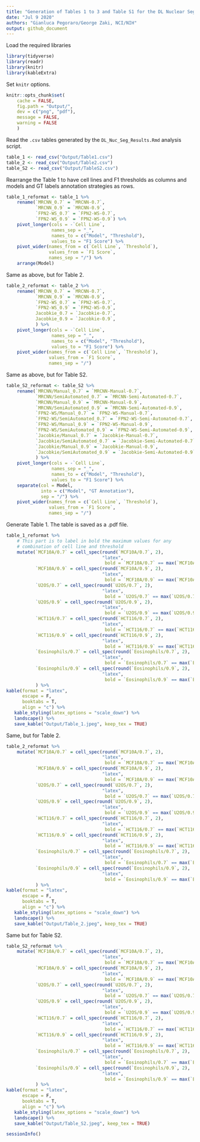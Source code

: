 ```yaml
---
title: "Generation of Tables 1 to 3 and Table S1 for the DL Nuclear Segmentation Manuscript"
date: "Jul 9 2020"
authors: "Gianluca Pegoraro/George Zaki, NCI/NIH"
output: github_document
---
```


Load the required libraries
```r
library(tidyverse)
library(readr)
library(knitr)
library(kableExtra)
```

Set `knitr` options.
```r
knitr::opts_chunk$set(
    cache = FALSE,
    fig.path = "Output/",
    dev = c("png", "pdf"),
    message = FALSE,
    warning = FALSE
    )
```

Read the `.csv` tables generated by the `DL_Nuc_Seg_Results.Rmd` analysis script.
```r
table_1 <- read_csv("Output/Table1.csv")
table_2 <- read_csv("Output/Table2.csv")
table_S2 <- read_csv("Output/TableS2.csv")
```

Rearrange the Table 1 to have cell lines and F1 thresholds as columns and models and GT labels annotation strategies as rows.
```r
table_1_reformat <- table_1 %>%
    rename(`MRCNN_0.7` = `MRCNN-0.7`,
           `MRCNN_0.9` = `MRCNN-0.9`,
           `FPN2-WS_0.7` = `FPN2-WS-0.7`,
           `FPN2-WS_0.9` = `FPN2-WS-0.9`) %>%
    pivot_longer(cols = -`Cell Line`,
                 names_sep = "_",
                 names_to = c("Model", "Threshold"),
                 values_to = "F1 Score") %>%
    pivot_wider(names_from = c(`Cell Line`, `Threshold`),
                values_from = `F1 Score`,
                names_sep = "/") %>%
    arrange(Model)
```

Same as above, but for Table 2.
```r
table_2_reformat <- table_2 %>%
    rename(`MRCNN_0.7` = `MRCNN-0.7`,
           `MRCNN_0.9` = `MRCNN-0.9`,
           `FPN2-WS_0.7` = `FPN2-WS-0.7`,
           `FPN2-WS_0.9` = `FPN2-WS-0.9`,
           Jacobkie_0.7 = `Jacobkie-0.7`,
           Jacobkie_0.9 = `Jacobkie-0.9`,
           ) %>%
    pivot_longer(cols = -`Cell Line`,
                 names_sep = "_",
                 names_to = c("Model", "Threshold"),
                 values_to = "F1 Score") %>%
    pivot_wider(names_from = c(`Cell Line`, `Threshold`),
                values_from = `F1 Score`,
                names_sep = "/")
```

Same as above, but for Table S2.
```r
table_S2_reformat <- table_S2 %>%
    rename(`MRCNN/Manual_0.7` = `MRCNN-Manual-0.7`,
           `MRCNN/SemiAutomated_0.7` = `MRCNN-Semi-Automated-0.7`,
           `MRCNN/Manual_0.9` = `MRCNN-Manual-0.9`,
           `MRCNN/SemiAutomated_0.9` = `MRCNN-Semi-Automated-0.9`,
           `FPN2-WS/Manual_0.7` = `FPN2-WS-Manual-0.7`,
           `FPN2-WS/SemiAutomated_0.7` = `FPN2-WS-Semi-Automated-0.7`,
           `FPN2-WS/Manual_0.9` = `FPN2-WS-Manual-0.9`,
           `FPN2-WS/SemiAutomated_0.9` = `FPN2-WS-Semi-Automated-0.9`,
           `Jacobkie/Manual_0.7` = `Jacobkie-Manual-0.7`,
           `Jacobkie/SemiAutomated_0.7` = `Jacobkie-Semi-Automated-0.7`,
           `Jacobkie/Manual_0.9` = `Jacobkie-Manual-0.9`,
           `Jacobkie/SemiAutomated_0.9` = `Jacobkie-Semi-Automated-0.9`,
           ) %>%
    pivot_longer(cols = -`Cell Line`,
                 names_sep = "_",
                 names_to = c("Model", "Threshold"),
                 values_to = "F1 Score") %>%
    separate(col = Model,
             into = c("Model", "GT Annotation"),
             sep = "/") %>%
    pivot_wider(names_from = c(`Cell Line`, `Threshold`),
                values_from = `F1 Score`,
                names_sep = "/")
```

Generate Table 1. The table is saved as a .pdf file. 
```r
table_1_reformat %>%
    # This part is to label in bold the maximum values for any
    # combination of cell line and threshold
    mutate(`MCF10A/0.7` = cell_spec(round(`MCF10A/0.7`, 2), 
                                    "latex", 
                                     bold = `MCF10A/0.7` == max(`MCF10A/0.7`)),
           `MCF10A/0.9` = cell_spec(round(`MCF10A/0.9`, 2), 
                                    "latex", 
                                     bold = `MCF10A/0.9` == max(`MCF10A/0.9`)),
           `U2OS/0.7` = cell_spec(round(`U2OS/0.7`, 2), 
                                    "latex", 
                                     bold = `U2OS/0.7` == max(`U2OS/0.7`)),
           `U2OS/0.9` = cell_spec(round(`U2OS/0.9`, 2), 
                                    "latex", 
                                     bold = `U2OS/0.9` == max(`U2OS/0.9`)),
           `HCT116/0.7` = cell_spec(round(`HCT116/0.7`, 2), 
                                    "latex", 
                                     bold = `HCT116/0.7` == max(`HCT116/0.7`)),
           `HCT116/0.9` = cell_spec(round(`HCT116/0.9`, 2), 
                                    "latex", 
                                     bold = `HCT116/0.9` == max(`HCT116/0.9`)),
           `Eosinophils/0.7` = cell_spec(round(`Eosinophils/0.7`, 2), 
                                    "latex", 
                                     bold = `Eosinophils/0.7` == max(`Eosinophils/0.7`)),
           `Eosinophils/0.9` = cell_spec(round(`Eosinophils/0.9`, 2), 
                                    "latex", 
                                     bold = `Eosinophils/0.9` == max(`Eosinophils/0.9`))
           ) %>%
kable(format = "latex",
      escape = F,
      booktabs = T,
      align = "c") %>%
   kable_styling(latex_options = "scale_down") %>%
   landscape() %>%
   save_kable("Output/Table_1.jpeg", keep_tex = TRUE)
```

Same, but for Table 2.
```r
table_2_reformat %>%
    mutate(`MCF10A/0.7` = cell_spec(round(`MCF10A/0.7`, 2), 
                                    "latex", 
                                     bold = `MCF10A/0.7` == max(`MCF10A/0.7`)),
           `MCF10A/0.9` = cell_spec(round(`MCF10A/0.9`, 2), 
                                    "latex", 
                                     bold = `MCF10A/0.9` == max(`MCF10A/0.9`)),
           `U2OS/0.7` = cell_spec(round(`U2OS/0.7`, 2), 
                                    "latex", 
                                     bold = `U2OS/0.7` == max(`U2OS/0.7`)),
           `U2OS/0.9` = cell_spec(round(`U2OS/0.9`, 2), 
                                    "latex", 
                                     bold = `U2OS/0.9` == max(`U2OS/0.9`)),
           `HCT116/0.7` = cell_spec(round(`HCT116/0.7`, 2), 
                                    "latex", 
                                     bold = `HCT116/0.7` == max(`HCT116/0.7`)),
           `HCT116/0.9` = cell_spec(round(`HCT116/0.9`, 2), 
                                    "latex", 
                                     bold = `HCT116/0.9` == max(`HCT116/0.9`)),
           `Eosinophils/0.7` = cell_spec(round(`Eosinophils/0.7`, 2), 
                                    "latex", 
                                     bold = `Eosinophils/0.7` == max(`Eosinophils/0.7`)),
           `Eosinophils/0.9` = cell_spec(round(`Eosinophils/0.9`, 2), 
                                    "latex", 
                                     bold = `Eosinophils/0.9` == max(`Eosinophils/0.9`))
           ) %>%
kable(format = "latex",
      escape = F,
      booktabs = T,
      align = "c") %>%
   kable_styling(latex_options = "scale_down") %>%
   landscape() %>% 
   save_kable("Output/Table_2.jpeg", keep_tex = TRUE)
```

Same but for Table S2.
```r
table_S2_reformat %>%
    mutate(`MCF10A/0.7` = cell_spec(round(`MCF10A/0.7`, 2), 
                                    "latex", 
                                     bold = `MCF10A/0.7` == max(`MCF10A/0.7`)),
           `MCF10A/0.9` = cell_spec(round(`MCF10A/0.9`, 2), 
                                    "latex", 
                                     bold = `MCF10A/0.9` == max(`MCF10A/0.9`)),
           `U2OS/0.7` = cell_spec(round(`U2OS/0.7`, 2), 
                                    "latex", 
                                     bold = `U2OS/0.7` == max(`U2OS/0.7`)),
           `U2OS/0.9` = cell_spec(round(`U2OS/0.9`, 2), 
                                    "latex", 
                                     bold = `U2OS/0.9` == max(`U2OS/0.9`)),
           `HCT116/0.7` = cell_spec(round(`HCT116/0.7`, 2), 
                                    "latex", 
                                     bold = `HCT116/0.7` == max(`HCT116/0.7`)),
           `HCT116/0.9` = cell_spec(round(`HCT116/0.9`, 2), 
                                    "latex", 
                                     bold = `HCT116/0.9` == max(`HCT116/0.9`)),
           `Eosinophils/0.7` = cell_spec(round(`Eosinophils/0.7`, 2), 
                                    "latex", 
                                     bold = `Eosinophils/0.7` == max(`Eosinophils/0.7`)),
           `Eosinophils/0.9` = cell_spec(round(`Eosinophils/0.9`, 2), 
                                    "latex", 
                                     bold = `Eosinophils/0.9` == max(`Eosinophils/0.9`))
           ) %>%
kable(format = "latex",
      escape = F,
      booktabs = T,
      align = "c") %>%
   kable_styling(latex_options = "scale_down") %>%
   landscape() %>%
   save_kable("Output/Table_S2.jpeg", keep_tex = TRUE)
```

```r
sessionInfo()
```